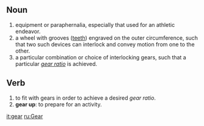 ==Noun==
# equipment or paraphernalia, especially that used for an athletic endeavor.
# a wheel with grooves ([[tooth|teeth]]) engraved on the outer circumference, such that two such devices can interlock and convey motion from one to the other.
# a particular combination or choice of interlocking gears, such that a particular ''[[gear ratio]]'' is achieved.
==Verb==
# to fit with gears in order to achieve a desired ''gear ratio''.
# '''gear up''': to prepare for an activity.

[[it:gear]]
[[ru:Gear]]